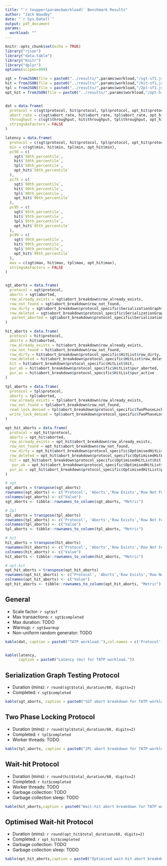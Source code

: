 ```yaml
---
title: "`r toupper(params$workload)` Benchmark Results"
author: "Jack Waudby"
date: "`r Sys.Date()`"
output: pdf_document
params: 
  workload: ""
---
```


```r
knitr::opts_chunk$set(echo = TRUE)
library("rjson")
library("data.table")
library("knitr")
library("dplyr")
options(scipen=999)
```

```r
sgt = fromJSON(file = paste0("../results/",params$workload,"/sgt-sf1.json"))
hit = fromJSON(file = paste0("../results/",params$workload,"/hit-sf1.json"))
tpl = fromJSON(file = paste0("../results/",params$workload,"/2pl-sf1.json"))
opt_hit = fromJSON(file = paste0("../results/",params$workload,"/opt-hit-sf1.json"))


dat = data.frame(
  protocol = c(sgt$protocol, hit$protocol, tpl$protocol, opt_hit$protocol),
  abort_rate = c(sgt$abort_rate, hit$abort_rate, tpl$abort_rate, opt_hit$abort_rate),
  throughput = c(sgt$throughput, hit$throughput, tpl$throughput, opt_hit$throughput),
  stringsAsFactors = FALSE
)

latency = data.frame(
  protocol = c(sgt$protocol, hit$protocol, tpl$protocol, opt_hit$protocol),
  min = c(sgt$min, hit$min, tpl$min, opt_hit$min),
  pc50 = c(
    sgt$`50th_percentile`,
    hit$`50th_percentile`,
    tpl$`50th_percentile`,
    opt_hit$`50th_percentile`
  ),
  pc75 = c(
    sgt$`90th_percentile`,
    hit$`90th_percentile`,
    tpl$`90th_percentile`,
    opt_hit$`90th_percentile`
  ),
  pc95 = c(
    sgt$`95th_percentile`,
    hit$`95th_percentile`,
    tpl$`95th_percentile`,
    opt_hit$`95th_percentile`
  ),
  pc99 = c(
    sgt$`99th_percentile`,
    hit$`99th_percentile`,
    tpl$`99th_percentile`,
    opt_hit$`99th_percentile`
  ),
  max = c(sgt$max, hit$max, tpl$max, opt_hit$max),
  stringsAsFactors = FALSE
)


sgt_aborts = data.frame(
  protocol = sgt$protocol,
  aborts = sgt$aborted,
  row_already_exists = sgt$abort_breakdown$row_already_exists,
  row_not_found = sgt$abort_breakdown$row_not_found,
  row_dirty = sgt$abort_breakdown$protocol_specific$SerializationGraph$row_dirty,
  row_deleted = sgt$abort_breakdown$protocol_specific$SerializationGraph$row_deleted,
   parent_aborted = sgt$abort_breakdown$protocol_specific$SerializationGraph$parent_aborted
)

hit_aborts = data.frame(
  protocol = hit$protocol,
  aborts = hit$aborted,
  row_already_exists = hit$abort_breakdown$row_already_exists,
  row_not_found = hit$abort_breakdown$row_not_found,
  row_dirty = hit$abort_breakdown$protocol_specific$HitList$row_dirty,
  row_deleted = hit$abort_breakdown$protocol_specific$HitList$row_deleted,
  hit = hit$abort_breakdown$protocol_specific$HitList$hit,
  pur_ab = hit$abort_breakdown$protocol_specific$HitList$pur_aborted,
  pur_ac = hit$abort_breakdown$protocol_specific$HitList$pur_active
)

tpl_aborts = data.frame(
  protocol = tpl$protocol,
  aborts = tpl$aborted,
  row_already_exists = tpl$abort_breakdown$row_already_exists,
  row_not_found = tpl$abort_breakdown$row_not_found,
  read_lock_denied = tpl$abort_breakdown$protocol_specific$TwoPhaseLocking$read_lock_denied,
  write_lock_denied = tpl$abort_breakdown$protocol_specific$TwoPhaseLocking$write_lock_denied
)

opt_hit_aborts = data.frame(
  protocol = opt_hit$protocol,
  aborts = opt_hit$aborted,
  row_already_exists = opt_hit$abort_breakdown$row_already_exists,
  row_not_found = opt_hit$abort_breakdown$row_not_found,
  row_dirty = opt_hit$abort_breakdown$protocol_specific$OptimisedHitList$row_dirty,
  row_deleted = opt_hit$abort_breakdown$protocol_specific$OptimisedHitList$row_deleted,
  hit = opt_hit$abort_breakdown$protocol_specific$OptimisedHitList$hit,
   pur_ab = opt_hit$abort_breakdown$protocol_specific$OptimisedHitList$pur_aborted,
  pur_ac = opt_hit$abort_breakdown$protocol_specific$OptimisedHitList$pur_active
)

# sgt
sgt_aborts = transpose(sgt_aborts) 
rownames(sgt_aborts) <- c('Protocol', 'Aborts','Row Exists','Row Not Found','Row Dirty','Row Deleted','Parent Aborted')
colnames(sgt_aborts) <- c("Value")
sgt_aborts <- tibble::rownames_to_column(sgt_aborts, "Metric")

# 2pl
tpl_aborts = transpose(tpl_aborts) 
rownames(tpl_aborts) <- c('Protocol', 'Aborts','Row Exists','Row Not Found','Read Lock Denied','Write Lock Denied')
colnames(tpl_aborts) <- c("Value")
tpl_aborts <- tibble::rownames_to_column(tpl_aborts, "Metric")

# hit
hit_aborts = transpose(hit_aborts) 
rownames(hit_aborts) <- c('Protocol', 'Aborts','Row Exists','Row Not Found','Row Dirty','Row Deleted','Hit','Pred Aborted','Pred Active')
colnames(hit_aborts) <- c("Value")
hit_aborts <- tibble::rownames_to_column(hit_aborts, "Metric")

# opt-hit
opt_hit_aborts = transpose(opt_hit_aborts) 
rownames(opt_hit_aborts) <- c('Protocol', 'Aborts','Row Exists','Row Not Found','Row Dirty','Row Deleted','Hit','Pred Aborted','Pred Active')
colnames(opt_hit_aborts) <- c("Value")
opt_hit_aborts <- tibble::rownames_to_column(opt_hit_aborts, "Metric")
```


## General
- Scale factor: `r sgt$sf`
- Max transactions: `r sgt$completed`
- Max duration: TODO
- Warmup: `r sgt$warmup`
- Non-uniform random generator: TODO

```r
kable(dat, caption = paste0("TATP workload."),col.names = c('Protocol', 'Abort Rate (%)','Throughput (Txn/s)'))


kable(latency,
      caption = paste0("Latency (ms) for TATP workload."))
```

## Serialization Graph Testing Protocol
- Duration (mins): `r round(sgt$total_duration/60, digits=2)`
- Completed: `r sgt$completed`

```r
kable(sgt_aborts, caption = paste0("SGT abort breakdown for TATP workload."))
```

## Two Phase Locking Protocol
- Duration (mins): `r round(tpl$total_duration/60, digits=2)`
- Completed: `r tpl$completed`
- Worker threads: TODO

```r
kable(tpl_aborts, caption = paste0("2PL abort breakdown for TATP workload."))
```

## Wait-hit Protocol
- Duration (mins): `r round(hit$total_duration/60, digits=2)`
- Completed: `r hit$completed`
- Worker threads: TODO
- Garbage collection: TODO
- Garbage collection sleep: TODO

```r
kable(hit_aborts,caption = paste0("Wait-hit abort breakdown for TATP workload."))
```

## Optimised Wait-hit Protocol
- Duration (mins): `r round(opt_hit$total_duration/60, digits=2)`
- Completed: `r opt_hit$completed`
- Garbage collection: TODO
- Garbage collection sleep: TODO

```r
kable(opt_hit_aborts,caption = paste0("Optimised wait-hit abort breakdown for TATP workload."))
```

